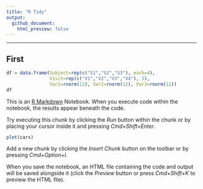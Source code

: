 ```yaml
---
title: "R Tidy"
output:
  github_document:
    html_preview: false
---
```


---


## First

```r
df = data.frame(Subject=rep(c("S1","S2","S3"), each=4),
                Visit=rep(c("V1","V2","V3","V4"), 3),
                Var1=rnorm(12), Var2=rnorm(12), Var3=rnorm(12))
df
```


This is an [R Markdown](http://rmarkdown.rstudio.com) Notebook. When you execute code within the notebook, the results appear beneath the code. 

Try executing this chunk by clicking the *Run* button within the chunk or by placing your cursor inside it and pressing *Cmd+Shift+Enter*. 

```r
plot(cars)
```

Add a new chunk by clicking the *Insert Chunk* button on the toolbar or by pressing *Cmd+Option+I*.

When you save the notebook, an HTML file containing the code and output will be saved alongside it (click the *Preview* button or press *Cmd+Shift+K* to preview the HTML file).
